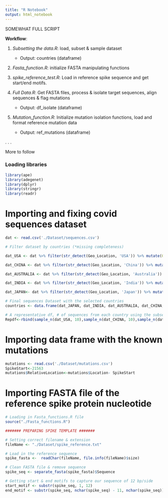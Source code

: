 ```yaml
---
title: "R Notebook"
output: html_notebook
---
```

SOMEWHAT FULL SCRIPT 


**Workflow**:

  1. *Subsetting the data.R*: load, subset & sample dataset 
      * Output: countries (dataframe)
      
  2. *Fasta_function.R*: initialize FASTA manipulating functions
  
  3. *spike_reference_test.R*: Load in reference spike sequence and get start/end motifs.
  
  4. *Full Data.R*: Get FASTA files, process & isolate target sequences, align sequences & flag mutations
      * Output: df_isolate (dataframe)
      
  5. *Mutation_function.R*: Initialize mutation isolation functions, load and format reference mutation data
      * Output: ref_mutations (dataframe)
  
  .
  .
  .

More to follow

### Loading libraries
```r
library(ape)
library(adegenet)
library(dplyr)
library(stringr)
library(readr)
```


# Importing and fixing covid sequences dataset
```r
dat <- read.csv('./Dataset/sequences.csv')

# Filter dataset by countries (*missing completeness)

dat_USA <- dat %>% filter(str_detect(Geo_Location, 'USA')) %>% mutate(Geo_Location = "USA") %>% slice_sample(n = 100)

dat_CHINA <- dat %>% filter(str_detect(Geo_Location, 'China')) %>% mutate(Geo_Location = "CHN") %>% slice_sample(n = 100)

dat_AUSTRALIA <- dat %>% filter(str_detect(Geo_Location, 'Australia')) %>% mutate(Geo_Location = "AUS") %>% slice_sample(n = 100)

dat_INDIA <- dat %>% filter(str_detect(Geo_Location, 'India')) %>% mutate(Geo_Location = "IND") %>% slice_sample(n = 100)

dat_JAPAN<- dat %>% filter(str_detect(Geo_Location, 'Japan')) %>% mutate(Geo_Location = "JPN") %>% slice_sample(n = 100)

# Final sequences Dataset with the selected countries
countries <- data.frame(dat_JAPAN, dat_INDIA, dat_AUSTRALIA, dat_CHINA, dat_USA)

# A representative df, # of sequences from each country using the subsetting code
Repdf<-rbind(sample_n(dat_USA, 10),sample_n(dat_CHINA, 10),sample_n(dat_AUSTRALIA, 10),sample_n(dat_INDIA, 10),sample_n(dat_INDIA, 10),sample_n(dat_JAPAN, 10))
```

# Importing data frame with the known mutations
```r
mutations <- read.csv('./Dataset/mutations.csv')
SpikeStart<-21563
mutations$RelativeLocation<-mutations$Location- SpikeStart
```

# Importing FASTA file of the reference spike protein nucleotide
```r
# Loading in Fasta_functions.R file
source("./Fasta_functions.R")

####### PREPARING SPIKE TEMPLATE #######

# Setting correct filename & extension
fileName <- "./Dataset/spike_reference.txt"

# Load in the reference sequence
spike_fasta <-  readChar(fileName, file.info(fileName)$size)

# Clean FASTA file & remove sequence
spike_seq <- separate_fasta(spike_fasta)$Sequence

# Getting start & end motifs to capture our sequence of 12 bp/side
start_motif <- substr(spike_seq, 1, 12)
end_motif <- substr(spike_seq, nchar(spike_seq) - 11, nchar(spike_seq))
```

















